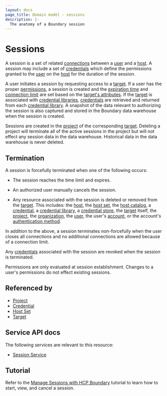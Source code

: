 ```yaml
---
layout: docs
page_title: Domain model - sessions
description: |-
  The anatomy of a Boundary session
---
```


# Sessions

A session is
a set of related [connections][]
between a [user][] and a [host][].
A session may include a set of [credentials][]
which define the permissions granted to the [user][] on the [host][] for the duration
of the session.

A user initiates a session
by requesting access to a [target][].
If a user has the proper [permissions][],
a session is created
and the [expiration time][] and [connection limit][]
are set based on the [target's attributes][].
If the [target][] is associated with [credential libraries][],
[credentials][] are retrieved and returned from each
[credential library][].
A snapshot of the data
relevant to authorizing the session
is also captured and stored in the Boundary data warehouse
when the session is created.

Sessions are created in the [project][] of the corresponding [target][].
Deleting a project will terminate all of the active sessions in the project
but will not effect any session data in the data warehouse.
Historical data in the data warehouse is never deleted.

## Termination

A session is forcefully terminated when one of the following occurs:

- The session reaches the time limit and expires.

- An authorized user manually cancels the session.

- Any resource associated with the session is deleted
  or removed from the [target][].
  This includes: the [host][], the [host set][], the [host catalog][],
  a [credential][], a [credential library][], a [credential store][],
  the [target][] itself, the [project][], the [organization][],
  the [user][], the user's [account][], or the account's [authentication method][].

In addition to the above,
a session terminates non-forcefully
when the user closes all connections
and no additional connections are allowed
because of a connection limit.

Any [credentials][] associated with the session are revoked when the session is
terminated.

Permissions are only evaluated at session establishment.
Changes to a user's permissions do not effect existing sessions.

## Referenced by

- [Project][]
- [Credential][]
- [Host Set][]
- [Target][]

[expiration time]: /boundary/docs/concepts/domain-model/targets#session_max_seconds
[connection limit]: /boundary/docs/concepts/domain-model/targets#session_connection_limit
[target's attributes]: /boundary/docs/concepts/domain-model/targets#tcp-target-attributes
[account]: /boundary/docs/concepts/domain-model/accounts
[accounts]: /boundary/docs/concepts/domain-model/accounts
[authentication method]: /boundary/docs/concepts/domain-model/auth-methods
[authentication methods]: /boundary/docs/concepts/domain-model/auth-methods
[connections]: /boundary/docs/concepts/domain-model/session-connections
[credential library]: /boundary/docs/concepts/domain-model/credential-libraries
[credential libraries]: /boundary/docs/concepts/domain-model/credential-libraries
[credential store]: /boundary/docs/concepts/domain-model/credential-stores
[credential stores]: /boundary/docs/concepts/domain-model/credential-stores
[credential]: /boundary/docs/concepts/domain-model/credentials
[credentials]: /boundary/docs/concepts/domain-model/credentials
[host catalog]: /boundary/docs/concepts/domain-model/host-catalogs
[host catalogs]: /boundary/docs/concepts/domain-model/host-catalogs
[host set]: /boundary/docs/concepts/domain-model/host-sets
[host sets]: /boundary/docs/concepts/domain-model/host-sets
[host]: /boundary/docs/concepts/domain-model/hosts
[hosts]: /boundary/docs/concepts/domain-model/hosts
[target]: /boundary/docs/concepts/domain-model/targets
[targets]: /boundary/docs/concepts/domain-model/targets
[user]: /boundary/docs/concepts/domain-model/users
[users]: /boundary/docs/concepts/domain-model/users
[organization]: /boundary/docs/concepts/domain-model/scopes#organizations
[organizations]: /boundary/docs/concepts/domain-model/scopes#organizations
[project]: /boundary/docs/concepts/domain-model/scopes#projects
[projects]: /boundary/docs/concepts/domain-model/scopes#projects
[permissions]: /boundary/docs/concepts/security/permissions

## Service API docs

The following services are relevant to this resource:

- [Session Service](/boundary/api-docs/session-service)

## Tutorial

Refer to the [Manage Sessions with HCP Boundary](/boundary/tutorials/hcp-administration/hcp-manage-sessions) tutorial to learn how to start, view, and cancel a session.
